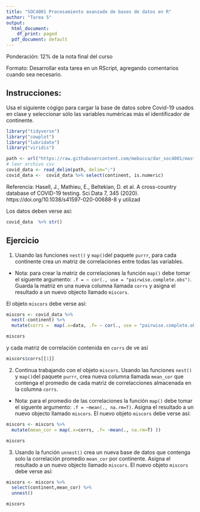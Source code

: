 ```yaml
---
title: "SOC4001 Procesamiento avanzado de bases de datos en R"
author: "Tarea 5"
output:
  html_document:
    df_print: paged
  pdf_document: default
---
```


Ponderación: 12% de la nota final del curso

Formato: Desarrollar esta tarea en un RScript, agregando comentarios cuando sea necesario. 


## Instrucciones:

Usa el siguiente cógigo para cargar la base de datos sobre Covid-19 usados en clase y seleccionar sólo las variables numéricas más el identificador de continente.

```r
library("tidyverse")
library("cowplot")
library("lubridate")
library("viridis")

path <- url("https://raw.githubusercontent.com/mebucca/dar_soc4001/master/slides/class_12/covid_data.csv")
# leer archivo csv
covid_data <- read_delim(path, delim=";")
covid_data <-  covid_data %>% select(continent, is.numeric)

```

Referencia: Hasell, J., Mathieu, E., Beltekian, D. et al. A cross-country database of COVID-19 testing. Sci Data 7, 345 (2020). https://doi.org/10.1038/s41597-020-00688-8 y utilizad

Los datos deben verse así:

```r
covid_data  %>% str()
```

## Ejercicio

1. Usando las funciones `nest()` y `map()`del paquete `purrr`, para cada continente crea un matriz de correlaciones entre todas las variables.

* Nota: para crear la matriz de correlaciones la función `map()` debe tomar el siguente argumento: `.f = ~ cor(., use = "pairwise.complete.obs")`. Guarda la matriz en una nueva columna llamada `corrs` y asigna el resultado a un nuevo objecto llamado `miscors`.

El objeto `miscors` debe verse así:

```r
miscors <- covid_data %>%  
  nest(-continent) %>%
  mutate(corrs =  map(.x=data, .f= ~ cor(., use = "pairwise.complete.obs"))) 

miscors
```
y cada matriz de correlación contenida en `corrs` de ve así

```r
miscors$corrs[[1]]
```

2. Continua trabajando con el objeto `miscors`. Usando las funciones `nest()` y `map()`del paquete `purrr`, crea nueva columna llamada `mean_cor` que contenga el promedio de cada matriz de correlacciones almacenada en la columna `corrs`.

* Nota: para el promedio de las correlaciones la función `map()` debe tomar el siguente argumento: `.f = ~mean(., na.rm=T)`. Asigna el resultado a un nuevo objecto llamado `miscors`. El nuevo objeto `miscors` debe verse así:

```r
miscors <- miscors %>%
  mutate(mean_cor = map(.x=corrs, .f= ~mean(., na.rm=T) ))

miscors
```


3. Usando la función `unnest()` crea un nueva base de datos que contenga solo la correlación promedio `mean_cor` por continente.  Asigna el resultado a un nuevo objecto llamado `miscors`. El nuevo objeto `miscors` debe verse así:

```r

miscors <- miscors %>%
  select(continent,mean_cor) %>%
  unnest()

miscors
```
